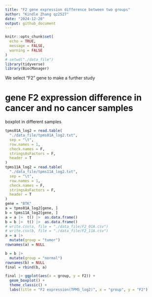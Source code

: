 ```yaml
---
title: "F2 gene expression difference between two groups"
author: "Kindle Zhang qz2527"
date: "2024-12-20"
output: github_document
---
```


```r
knitr::opts_chunk$set(
  echo = TRUE,
  message = FALSE,
  warning = FALSE
)
# setwd("./data_file")
library(tidyverse)
library(BiocManager)
```

We select "F2" gene to make a further study

# gene F2 expression difference in cancer and no cancer samples

boxplot in different samples

```r
tpms01A_log2 = read.table(
  "./data_file/tpms01A_log2.txt",
  sep = "\t",
  row.names = 1,
  check.names = F,
  stringsAsFactors = F,
  header = T
)
tpms11A_log2 = read.table(
  "./data_file/tpms11A_log2.txt",
  sep = "\t",
  row.names = 1,
  check.names = F,
  stringsAsFactors = F,
  header = T
)
gene = "BTK"
a = tpms01A_log2[gene, ]
b = tpms11A_log2[gene, ]
a = a |>  t() |>  as.data.frame()
b = b |>  t() |>  as.data.frame()
# write.csv(a, file = "./data_file/F2_01A.csv")
# write.csv(b, file = "./data_file/F2_11A.csv")
a = a |>
  mutate(group = "tumor")
rownames(a) = NULL

b = b |>
  mutate(group = "normal")
rownames(b) = NULL
final = rbind(b, a)

final |> ggplot(aes(x = group, y = F2)) + 
  geom_boxplot() + 
  theme_classic() + 
  labs(title = "F2 expression(TPMS_log2)", x = "group", y = "F2")
```